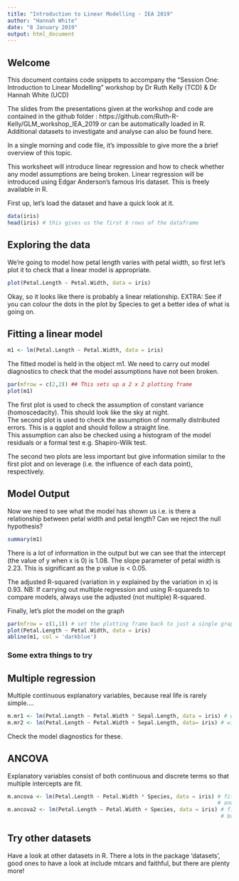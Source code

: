```yaml
---
title: "Introduction to Linear Modelling - IEA 2019"
author: "Hannah White"
date: "8 January 2019"
output: html_document
---
```


## Welcome 

This document contains code snippets to accompany the "Session One: Introduction to Linear Modelling" workshop by Dr Ruth Kelly (TCD) & Dr Hannah White (UCD)
  

The slides from the presentations given at the workshop and code are contained in the github folder : https://github.com/Ruth-R-Kelly/GLM_workshop_IEA_2019 or can be automatically loaded in R. Additional datasets to investigate and analyse can also be found here. 

In a single morning and code file, it's impossible to give more the a brief overview of this topic. 

This worksheet will introduce linear regression and how to check whether any model assumptions are being broken. Linear regression will be introduced using Edgar Anderson's famous Iris dataset. This is freely available in R.  
  
First up, let's load the dataset and have a quick look at it.

```r
data(iris)
head(iris) # this gives us the first 6 rows of the dataframe
```

## Exploring the data
  
We're going to model how petal length varies with petal width, so first let's plot it to check that a linear model is appropriate. 

```r
plot(Petal.Length ~ Petal.Width, data = iris)
```
  
Okay, so it looks like there is probably a linear relationship. EXTRA: See if you can colour the dots in the plot by Species to get a better idea of what is going on.


## Fitting a linear model



```r
m1 <- lm(Petal.Length ~ Petal.Width, data = iris)
```

  
The fitted model is held in the object m1. We need to carry out model diagnostics to check that the model assumptions have not been broken.  
  
```r
par(mfrow = c(2,2)) ## This sets up a 2 x 2 plotting frame
plot(m1)
```
  
The first plot is used to check the assumption of constant variance (homoscedacity). This should look like the sky at night.  
The second plot is used to check the assumption of normally distributed errors. This is a qqplot and should follow a straight line.  
This assumption can also be checked using a histogram of the model residuals or a formal test e.g. Shapiro-Wilk test.  
  
The second two plots are less important but give information similar to the first plot and on leverage (i.e. the influence of each data point), respectively.  
  
## Model Output
  
Now we need to see what the model has shown us i.e. is there a relationship between petal width and petal length? Can we reject the null hypothesis?  
  
```r
summary(m1)
```
  
There is a lot of information in the output but we can see that the intercept (the value of y when x is 0) is 1.08.  The slope parameter of petal width is 2.23. This is significant as the p value is < 0.05. 
  
The adjusted R-squared (variation in y explained by the variation in x) is 0.93. NB: If carrying out multiple regression and using R-squareds to compare models, always use the adjusted (not multiple) R-squared.  
  
  
Finally, let's plot the model on the graph
  
```r
par(mfrow = c(1,1)) # set the plotting frame back to just a single graphic 
plot(Petal.Length ~ Petal.Width, data = iris)
abline(m1, col = 'darkblue')
```
  
  
### Some extra things to try
  
## Multiple regression
  
Multiple continuous explanatory variables, because real life is rarely simple....  
  
```r
m.mr1 <- lm(Petal.Length ~ Petal.Width * Sepal.Length, data = iris) # with interaction
m.mr2 <- lm(Petal.Length ~ Petal.Width + Sepal.Length, data= iris) # without interaction
```
 
Check the model diagnostics for these.    
    
## ANCOVA  
  
Explanatory variables consist of both continuous and discrete terms so that multiple intercepts are fit.  
  
```r
m.ancova <- lm(Petal.Length ~ Petal.Width * Species, data = iris) # fits 3 slopes 
                                                                  # and 3 intercepts
m.ancova2 <- lm(Petal.Length ~ Petal.Width + Species, data = iris) # fits common slope 
                                                                   # but with 3 intercepts
```
  
## Try other datasets  
  
Have a look at other datasets in R. There a lots in the package 'datasets', good ones to have a look at include mtcars and faithful, but there are plenty more!
